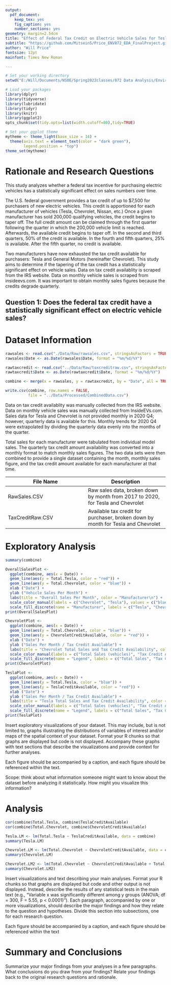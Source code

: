 ```yaml
---
output: 
  pdf_document:
    keep_tex: yes
    fig_caption: yes
    number_sections: yes
geometry: margin=2.54cm
title: "Effect of Federal Tax Credit on Electric Vehicle Sales for Tesla and Chevrolet"
subtitle: "https://github.com/Mitsein5/Price_ENV872_EDA_FinalProject.git"
author: "Will Price"
fontsize: 12pt
mainfont: Times New Roman

---
```


\newpage
\tableofcontents 
\newpage
\listoftables 
\newpage
\listoffigures 
\newpage

```r

# Set your working directory
setwd("E:/Will/Documents/NSOE/Spring2022classes/872 Data Analysis/Environmental_Data_Analytics_2022/PriceFinalProject/Price_ENV872_EDA_FinalProject")

# Load your packages
library(dplyr)
library(tidyverse)
library(lubridate)
library(tidyr)
library(knitr)
library(ggplot2)
opts_chunk$set(tidy.opts=list(width.cutoff=80),tidy=TRUE)

# Set your ggplot theme
mytheme <- theme_light(base_size = 14) +
  theme(axis.text = element_text(color = "dark green"), 
        legend.position = "top")
theme_set(mytheme)
```

# Rationale and Research Questions
This study analyzes whether a federal tax incentive for purchasing electric vehicles has a statistically significant effect on sales numbers over time. 

The U.S. federal government provides a tax credit of up to $7,500 for purchasers of new electric vehicles. This credit is apportioned for each manufacturer of vehicles (Tesla, Chevrolet, Nissan, etc.) Once a given manufacturer has sold 200,000 qualifying vehicles, the credit begins to taper off. The full credit amount can be claimed through the first quarter following the quarter in which the 200,000 vehicle limit is reached. Afterwards, the available credit begins to taper off. In the second and third quarters, 50% of the credit is available. In the fourth and fifth quarters, 25% is available. After the fifth quarter, no credit is available. 

Two manufacturers have now exhausted the tax credit available for purchasers: Tesla and General Motors (hereinafter Chevrolet). This study aims to determine if the tapering of the tax credit has a statistically significant effect on vehicle sales. Data on tax credit availablity is scraped from the IRS website. Data on monthly vehicle sales is scraped from insideevs.com. It was important to obtain monthly sales figures because the credits degrade quarterly. 

## Question 1: Does the federal tax credit have a statistically significant effect on electric vehicle sales? 

\newpage

# Dataset Information
```r
rawsales <- read.csv("./Data/Raw/rawsales.csv", stringsAsFactors = TRUE)
rawsales$Date <- as.Date(rawsales$Date, format = "%m/%d/%Y")

rawtaxcredit <- read.csv("../Data/Raw/taxcreditraw.csv", stringsAsFactors = TRUE)
rawtaxcredit$Date <- as.Date(rawtaxcredit$Date, format = "%m/%d/%Y")

combine <- merge(x = rawsales, y = rawtaxcredit, by = "Date", all = TRUE)

write.csv(combine, row.names = FALSE,
          file = "../Data/Processed/CombinedData.csv")

```
Data on tax credit availablity was manually collected from the IRS website. Data on monthly vehicle sales was manually collected from InsideEVs.com. Sales data for Tesla and Chevrolet is not provided monthly in 2020 Q4; however, quarterly data is available for this. Monthly trends for 2020 Q4 were extrapolated by dividing the quarterly data evenly into the months of the quarter. 

Total sales for each manufacturer were tabulated from individual model sales. The quarterly tax credit amount availability was converted into a monthly format to match monthly sales figures. The two data sets were then combined to provide a single dataset containing the month, monthly sales figure, and the tax credit amount available for each manufacturer at that time. 

File Name | Description
------------- | -------------
RawSales.CSV | Raw sales data, broken down by month from 2017 to 2020, for Tesla and Chevrolet
TaxCreditRaw.CSV | Available tax credit for purchaser, broken down by month for Tesla and Chevrolet



\newpage

# Exploratory Analysis 

```r
summary(combine)

OverallSalesPlot <- 
  ggplot(combine, aes(x = Date)) +
  geom_line(aes(y = Total.Tesla, color = "red")) + 
  geom_line(aes(y = Total.Chevrolet, color = "blue")) + 
  xlab ("Date") +
  ylab ("Vehicle Sales Per Month") +
  labs(title = "Overall Sales Per Month", color = "Manufacturer\n") + 
  scale_color_manual(labels = c("Chevrolet", "Tesla"), values = c("blue", "red")) +
  scale_fill_discrete(name = "Manufacturer", labels = c("Tesla", "Chevrolet"))
print(OverallSalesPlot)

ChevroletPlot <-
  ggplot(combine, aes(x = Date)) +
  geom_line(aes(y = Total.Chevrolet, color = "blue")) + 
  geom_line(aes(y = ChevroletCreditAvailable, color = "red")) + 
  xlab ("Date") +
  ylab ("Sales Per Month / Tax Credit Available") +
  labs(title = "Chevrolet Total Sales and Tax Credit Availability", color = "Legend\n") + 
  scale_color_manual(labels = c("Total Sales (vehicles)", "Tax Credit Available (dollars)"), values = c("blue", "red")) +
  scale_fill_discrete(name = "Legend", labels = c("Total Sales", "Tax Credit Available"))
print(ChevroletPlot)

TeslaPlot <-
  ggplot(combine, aes(x = Date)) +
  geom_line(aes(y = Total.Tesla, color = "blue")) + 
  geom_line(aes(y = TeslaCreditAvailable, color = "red")) + 
  xlab ("Date") +
  ylab ("Sales Per Month / Tax Credit Available") +
  labs(title = "Tesla Total Sales and Tax Credit Availability", color = "Legend\n") + 
  scale_color_manual(labels = c("Total Sales (vehicles)", "Tax Credit Available (dollars)"), values = c("blue", "red")) +
  scale_fill_discrete(name = "Legend", labels = c("Total Sales", "Tax Credit Available"))
print(TeslaPlot)
```
Insert exploratory visualizations of your dataset. This may include, but is not limited to, graphs illustrating the distributions of variables of interest and/or maps of the spatial context of your dataset. Format your R chunks so that graphs are displayed but code is not displayed. Accompany these graphs with text sections that describe the visualizations and provide context for further analyses.

Each figure should be accompanied by a caption, and each figure should be referenced within the text. 

Scope: think about what information someone might want to know about the dataset before analyzing it statistically. How might you visualize this information? 
\newpage

# Analysis

```r

cor(combine$Total.Tesla, combine$TeslaCreditAvailable)
cor(combine$Total.Chevrolet, combine$ChevroletCreditAvailable)

Tesla.LM <- lm(Total.Tesla ~ TeslaCreditAvailable, data = combine)
summary(Tesla.LM)

Chevrolet.LM <- lm(Total.Chevrolet ~ ChevroletCreditAvailable, data = combine)
summary(Chevrolet.LM)

Chevrolet.LM2 <- lm(Total.Chevrolet ~ ChevroletCreditAvailable + Total.Tesla, data = combine)
summary(Chevrolet.LM2)
```

Insert visualizations and text describing your main analyses. Format your R chunks so that graphs are displayed but code and other output is not displayed. Instead, describe the results of any statistical tests in the main text (e.g., "Variable x was significantly different among y groups (ANOVA; df = 300, F = 5.55, p < 0.0001)"). Each paragraph, accompanied by one or more visualizations, should describe the major findings and how they relate to the question and hypotheses. Divide this section into subsections, one for each research question.

Each figure should be accompanied by a caption, and each figure should be referenced within the text





\newpage

# Summary and Conclusions

Summarize your major findings from your analyses in a few paragraphs. What conclusions do you draw from your findings? Relate your findings back to the original research questions and rationale.

\newpage

